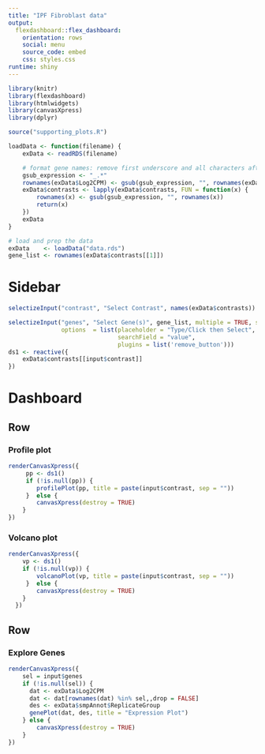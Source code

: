 ```yaml
---
title: "IPF Fibroblast data"
output: 
  flexdashboard::flex_dashboard:
    orientation: rows
    social: menu
    source_code: embed
    css: styles.css
runtime: shiny
---
```


```r
library(knitr)
library(flexdashboard)
library(htmlwidgets)
library(canvasXpress)
library(dplyr)

source("supporting_plots.R")

loadData <- function(filename) {
    exData <- readRDS(filename)

    # format gene names: remove first underscore and all characters after that
    gsub_expression <- "_.*"
    rownames(exData$Log2CPM) <- gsub(gsub_expression, "", rownames(exData$Log2CPM))
    exData$contrasts <- lapply(exData$contrasts, FUN = function(x) {
        rownames(x) <- gsub(gsub_expression, "", rownames(x))
        return(x)
    })
    exData
}

# load and prep the data
exData    <- loadData("data.rds")
gene_list <- rownames(exData$contrasts[[1]])
```


Sidebar {.sidebar}
=======================================================================

```r
selectizeInput("contrast", "Select Contrast", names(exData$contrasts))

selectizeInput("genes", "Select Gene(s)", gene_list, multiple = TRUE, selected = gene_list[1:2], 
               options  = list(placeholder = "Type/Click then Select", 
                               searchField = "value", 
                               plugins = list('remove_button')))
ds1 <- reactive({
    exData$contrasts[[input$contrast]]
})
```


Dashboard
=======================================================================

Row {data-height=500}
-----------------------------------------------------------------------

### Profile plot

```r
renderCanvasXpress({
     pp <- ds1()
     if (!is.null(pp)) {
        profilePlot(pp, title = paste(input$contrast, sep = ""))
     }  else {
        canvasXpress(destroy = TRUE)
    }
})
```

### Volcano plot

```r
renderCanvasXpress({
    vp <- ds1()
    if (!is.null(vp)) {
        volcanoPlot(vp, title = paste(input$contrast, sep = ""))
     }  else {
        canvasXpress(destroy = TRUE)
    }
  })
```

Row {data-height=500}
-----------------------------------------------------------------------

### Explore Genes
```r
renderCanvasXpress({
    sel = input$genes
    if (!is.null(sel)) {
      dat <- exData$Log2CPM
      dat <- dat[rownames(dat) %in% sel,,drop = FALSE]
      des <- exData$smpAnnot$ReplicateGroup
      genePlot(dat, des, title = "Expression Plot")
    } else {
        canvasXpress(destroy = TRUE)
    }
})
```
